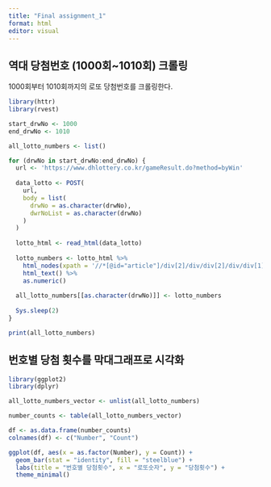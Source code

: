 ```yaml
---
title: "Final assignment_1"
format: html
editor: visual
---
```


## 역대 당첨번호 (1000회\~1010회) 크롤링

1000회부터 1010회까지의 로또 당첨번호를 크롤링한다.

```r
library(httr)
library(rvest)

start_drwNo <- 1000
end_drwNo <- 1010

all_lotto_numbers <- list()

for (drwNo in start_drwNo:end_drwNo) {
  url <- 'https://www.dhlottery.co.kr/gameResult.do?method=byWin'
  
  data_lotto <- POST(
    url,
    body = list(
      drwNo = as.character(drwNo),
      dwrNoList = as.character(drwNo)
    )
  )
  
  lotto_html <- read_html(data_lotto)
  
  lotto_numbers <- lotto_html %>%
    html_nodes(xpath = '//*[@id="article"]/div[2]/div/div[2]/div/div[1]/p/span') %>%
    html_text() %>%
    as.numeric()
  
  all_lotto_numbers[[as.character(drwNo)]] <- lotto_numbers
  
  Sys.sleep(2)
}

print(all_lotto_numbers)
```

## 번호별 당첨 횟수를 막대그래프로 시각화

```r
library(ggplot2)
library(dplyr)

all_lotto_numbers_vector <- unlist(all_lotto_numbers)

number_counts <- table(all_lotto_numbers_vector)

df <- as.data.frame(number_counts)
colnames(df) <- c("Number", "Count")

ggplot(df, aes(x = as.factor(Number), y = Count)) +
  geom_bar(stat = "identity", fill = "steelblue") +
  labs(title = "번호별 당첨횟수", x = "로또숫자", y = "당첨횟수") +
  theme_minimal()
```
